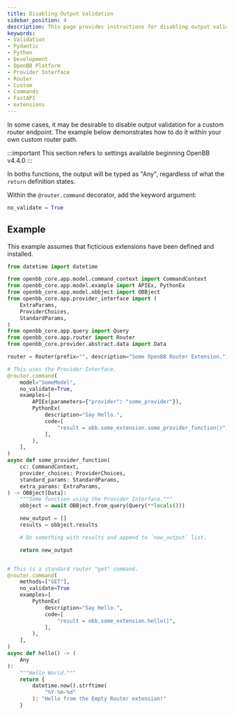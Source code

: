 ```yaml
---
title: Disabling Output Validation
sidebar_position: 4
description: This page provides instructions for disabling output validation, when defining a new router function.
keywords:
- Validation
- Pydantic
- Python
- Development
- OpenBB Platform
- Provider Interface
- Router
- Custom
- Commands
- FastAPI
- extensions
---
```



<HeadTitle title="Disabling Output Validation - Developer Guides | OpenBB Platform Docs" />

In some cases, it may be desirable to disable output validation for a custom router endpoint.
The example below demonstrates how to do it within your own custom router path.

:::important
This section refers to settings available beginning OpenBB v4.4.0
:::

In boths functions, the output will be typed as "Any", regardless of what the `return` definition states.

Within the `@router.command` decorator, add the keyword argument:

```python
no_validate = True
```

## Example

This example assumes that ficticious extensions have been defined and installed.

```python
from datetime import datetime

from openbb_core.app.model.command_context import CommandContext
from openbb_core.app.model.example import APIEx, PythonEx
from openbb_core.app.model.obbject import OBBject
from openbb_core.app.provider_interface import (
    ExtraParams,
    ProviderChoices,
    StandardParams,
)
from openbb_core.app.query import Query
from openbb_core.app.router import Router
from openbb_core.provider.abstract.data import Data

router = Router(prefix="", description="Some OpenBB Router Extension.")

# This uses the Provider Interface.
@router.command(
    model="SomeModel",
    no_validate=True,
    examples=[
        APIEx(parameters={"provider": "some_provider"}),
        PythonEx(
            description="Say Hello.",
            code=[
                "result = obb.some_extension.some_provider_function()",
            ],
        ),
    ],
)
async def some_provider_function(
    cc: CommandContext,
    provider_choices: ProviderChoices,
    standard_params: StandardParams,
    extra_params: ExtraParams,
) -> OBBject[Data]:
    """Some function using the Provider Interface."""
    obbject = await OBBject.from_query(Query(**locals()))

    new_output = []
    results = obbject.results

    # Do something with results and append to `new_output` list.

    return new_output


# This is a standard router "get" command.
@router.command(
    methods=["GET"],
    no_validate=True
    examples=[
        PythonEx(
            description="Say Hello.",
            code=[
                "result = obb.some_extension.hello()",
            ],
        ),
    ],
)
async def hello() -> (
    Any
):
    """Hello World."""
    return {
        datetime.now().strftime(
            "%Y-%m-%d"
        ): "Hello from the Empty Router extension!"
    }
```
